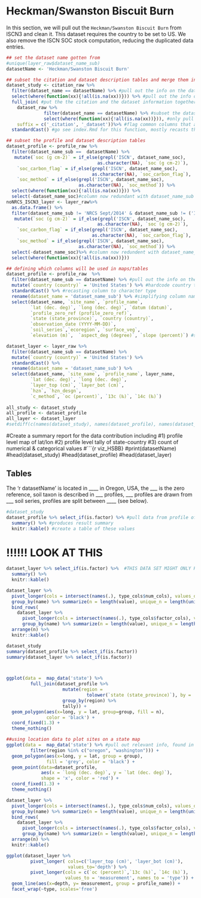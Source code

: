 # Heckman/Swanston Biscuit Burn

In this section, we will pull out the `Heckman/Swanston Biscuit Burn` from ISCN3 and clean it.
This dataset requires the country to be set to US.
We also remove the ISCN SOC stock computation, reducing the duplicated data entries.

```r
## set the dataset name gotten from 
#unique(layer_raw$dataset_name_sub)
datasetName <- 'Heckman/Swanston Biscuit Burn'

## subset the citation and dataset description tables and merge them into a study table
dataset_study <- citation_raw %>% 
  filter(dataset_name == datasetName) %>% #pull out the info on the dataset we want here
  select(where(function(xx){!all(is.na(xx))})) %>% #pull out the info on the dataset we want here
  full_join( #put the the citation and the dataset information together
    dataset_raw %>%
              filter(dataset_name == datasetName) %>% #subset the dataset table
              select(where(function(xx){!all(is.na(xx))})), #only pull columns that are not enitrely NA values
    suffix = c('_citation', '_dataset'))%>% #flag common columns that are not the id columns between the two tables
  standardCast() #go see index.Rmd for this function, mostly recasts the column to the right types

## subset the profile and dataset description tables 
dataset_profile <- profile_raw %>%
  filter(dataset_name_sub ==  datasetName) %>%
   mutate(`soc (g cm-2)` = if_else(grepl('ISCN', dataset_name_soc), 
                                  as.character(NA), `soc (g cm-2)`),
    `soc_carbon_flag` = if_else(grepl('ISCN', dataset_name_soc),
                                as.character(NA), `soc_carbon_flag`),
    `soc_method` = if_else(grepl('ISCN', dataset_name_soc), 
                           as.character(NA), `soc_method`)) %>%
  select(where(function(xx){!all(is.na(xx))})) %>%
  select(-dataset_name_soc)#column now redundant with dataset_name_sub
noNRCS_ISCN3_layer <- layer_raw%>%
  as.data.frame() %>%
  filter(dataset_name_sub != 'NRCS Sept/2014' & dataset_name_sub != ('ISCN 1-1 (2015-12-10)')) %>%
   mutate(`soc (g cm-2)` = if_else(grepl('ISCN', dataset_name_soc), 
                                  as.character(NA), `soc (g cm-2)`),
    `soc_carbon_flag` = if_else(grepl('ISCN', dataset_name_soc),
                                as.character(NA), `soc_carbon_flag`),
    `soc_method` = if_else(grepl('ISCN', dataset_name_soc), 
                           as.character(NA), `soc_method`)) %>%
  select(-dataset_name_soc)%>% #column now redundent with dataset_name_sub
  select(where(function(xx){!all(is.na(xx))}))

## defining which columns will be used in maps/tables 
dataset_profile <- profile_raw  %>%
  filter(dataset_name_sub == datasetName) %>% #pull out the info on the dataset we want here
  mutate(`country (country)` = 'United States') %>% #hardcode country to correct one
  standardCast() %>% #recasting column to character type
  rename(dataset_name = 'dataset_name_sub') %>% #simplifying column name
  select(dataset_name, `site_name`, `profile_name`,
         `lat (dec. deg)`, `long (dec. deg)`, `datum (datum)`,
         `profile_zero_ref (profile_zero_ref)`,
         `state (state_province)`, `country (country)`, 
         `observation_date (YYYY-MM-DD)`, 
         `soil_series`,`ecoregion`, `surface_veg`,
         `elevation (m)`,  `aspect_deg (degree)`, `slope (percent)`) #selecting columns that will be used to create maps when called later

dataset_layer <- layer_raw %>%
  filter(dataset_name_sub == datasetName) %>%
  mutate(`country (country)` = 'United States') %>%
  standardCast() %>% 
  rename(dataset_name = 'dataset_name_sub') %>%
  select(dataset_name, `site_name`, `profile_name`, layer_name,
         `lat (dec. deg)`, `long (dec. deg)`, 
         `layer_top (cm)`, `layer_bot (cm)`,
         `hzn`, `hzn_desgn`,
         `c_method`, `oc (percent)`, `13c (‰)`, `14c (‰)`)
  
all_study <- dataset_study
all_profile <- dataset_profile
all_layer <- dataset_layer
#setdiff(c(names(dataset_study), names(dataset_profile), names(dataset_layer)), unlist(type_cols))
```

#Create a summary report for the data contribution including
#1) profile level map of lat/lon
#2) profile level tally of state-country
#3) count of numerical & categorical values
#```{r viz_HSBB}
#print(datasetName)
#head(dataset_study)
#head(dataset_profile)
#head(dataset_layer)


## Tables

The 'r datasetName' is located in ____ in Oregon, USA, the ___ is the zero reference, soil taxon is described in ___ profiles, ___ profiles are drawn from ___ soil series, profiles are split between ____ (see below).

```r
#dataset_study
dataset_profile %>% select_if(is.factor) %>% #pull data from profile of this dataset
  summary() %>% #produces result summary
  knitr::kable() #create a table of these values
```

# !!!!!! LOOK AT THIS
```r
dataset_layer %>% select_if(is.factor) %>%  #THIS DATA SET MIGHT ONLY HAVE ONE LAYER!!!  LOOK AT HER
  summary() %>%
  knitr::kable()
```


```r
dataset_layer %>%
  pivot_longer(cols = intersect(names(.), type_cols$num_cols), values_drop_na = TRUE) %>%
  group_by(name) %>% summarize(n = length(value), unique_n = length(unique(value))) %>%
  bind_rows(
    dataset_layer %>%
      pivot_longer(cols = intersect(names(.), type_cols$factor_cols), values_drop_na = TRUE) %>%
      group_by(name) %>% summarize(n = length(value), unique_n = length(unique(value))) ) %>%
  arrange(n) %>%
  knitr::kable()
```

```r

dataset_study
summary(dataset_profile %>% select_if(is.factor))
summary(dataset_layer %>% select_if(is.factor))



ggplot(data =  map_data('state') %>%
         full_join(dataset_profile %>% 
                     mutate(region = 
                              tolower(`state (state_province)`), by = 'region') %>%
                     group_by(region) %>% 
                     tally)) + 
  geom_polygon(aes(x=long, y = lat, group=group, fill = n), 
               color = 'black') +
  coord_fixed(1.3) + 
  theme_nothing() 

##using location data to plot sites on a state map
ggplot(data =  map_data('state') %>% #pull out relevant info, found in state column
         filter(region %in% c("oregon", "washington"))) + 
  geom_polygon(aes(x=long, y = lat, group = group), 
               fill = 'grey', color = 'black') + 
  geom_point(data=dataset_profile, 
             aes(x = `long (dec. deg)`, y = `lat (dec. deg)`),
             shape = 'x', color = 'red') +
  coord_fixed(1.3) +
  theme_nothing() 

dataset_layer %>%
  pivot_longer(cols = intersect(names(.), type_cols$num_cols), values_drop_na = TRUE) %>%
  group_by(name) %>% summarize(n = length(value), unique_n = length(unique(value))) %>%
  bind_rows(
    dataset_layer %>%
      pivot_longer(cols = intersect(names(.), type_cols$factor_cols), values_drop_na = TRUE) %>%
      group_by(name) %>% summarize(n = length(value), unique_n = length(unique(value))) ) %>%
  arrange(n) %>%
  knitr::kable()

ggplot(dataset_layer %>% 
         pivot_longer( cols=c('layer_top (cm)', 'layer_bot (cm)'),
                       values_to='depth') %>%
         pivot_longer(cols = c(`oc (percent)`,`13c (‰)`, `14c (‰)`), 
                      values_to = 'measurement', names_to = 'type')) +
  geom_line(aes(x=depth, y= measurement, group = profile_name)) +
  facet_wrap(~type, scales='free')
```
  